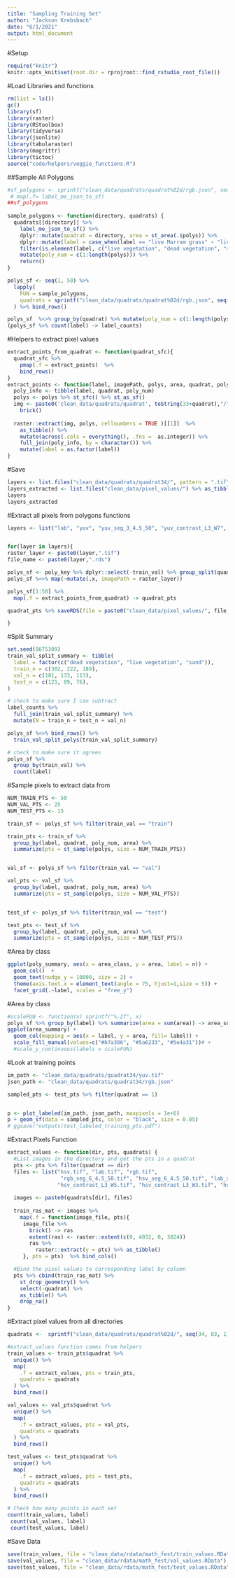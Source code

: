 ```yaml
---
title: "Sampling Training Set"
author: "Jackson Krebsbach"
date: "6/1/2021"
output: html_document
---
```



#Setup
```r
require("knitr")
knitr::opts_knit$set(root.dir = rprojroot::find_rstudio_root_file())
```

#Load Libraries and functions
```r
rm(list = ls())
gc()
library(sf)
library(raster)
library(RStoolbox)
library(tidyverse)
library(jsonlite)
library(tabularaster)
library(magrittr)
library(tictoc)
source("code/helpers/veggie_functions.R")
```

##Sample All Polygons
```r
#sf_polygons <- sprintf("clean_data/quadrats/quadrat%02d/rgb.json", seq(34, 36, 1)) %>% 
 # map(.f= label_me_json_to_sf)
##sf_polygons  
  
sample_polygons <- function(directory, quadrats) {
  quadrats[[directory]] %>%
    label_me_json_to_sf() %>%
    dplyr::mutate(quadrat = directory, area = st_area(.$polys)) %>%
    dplyr::mutate(label = case_when(label == "live Marram grass" ~ "live vegetation", TRUE ~ label)) %>%
    filter(is.element(label, c("live vegetation", "dead vegetation", "sand"))) %>%
    mutate(poly_num = c(1:length(polys))) %>%
    return()
}

polys_sf <- seq(1, 50) %>%
  lapply(
    FUN = sample_polygons,
    quadrats = sprintf("clean_data/quadrats/quadrat%02d/rgb.json", seq(34, 83, 1))
  ) %>% bind_rows()

polys_sf  %<>% group_by(quadrat) %>% mutate(poly_num = c(1:length(polys))) %>% ungroup()
(polys_sf %>% count(label) -> label_counts)
```



#Helpers to extract pixel values

```r
extract_points_from_quadrat <- function(quadrat_sfc){
  quadrat_sfc %>% 
    pmap(.f = extract_points)  %>% 
    bind_rows()
}
extract_points <- function(label, imagePath, polys, area, quadrat, poly_num) {
  poly_info <- tibble(label, quadrat, poly_num)
  polys <- polys %>% st_sfc() %>% st_as_sf()
  img <- paste0('clean_data/quadrats/quadrat', toString(33+quadrat),"/" , imagePath) %>%
    brick()
  
  raster::extract(img, polys, cellnumbers = TRUE )[[1]]  %>%
    as_tibble() %>%
    mutate(across(.cols = everything(), .fns =  as.integer)) %>%
    full_join(poly_info, by = character()) %>%
    mutate(label = as.factor(label))
}
```

#Save
```r
layers <- list.files("clean_data/quadrats/quadrat34/", pattern = ".tif") %>% as_tibble()
layers_extracted <- list.files("clean_data/pixel_values/") %>% as_tibble()
layers
layers_extracted
```

#Extract all pixels from polygons functions
```r


layers <- list("lab", "yuv", "yuv_seg_3_4.5_50", "yuv_contrast_L3_W7", "lab_contrast_L1_W3", "hsv_seg_6_4.5_50")


for(layer in layers){
raster_layer <- paste0(layer,".tif")
file_name <- paste0(layer,".rds")

polys_sf <- poly_key %>% dplyr::select(-train_val) %>% group_split(quadrat) 
polys_sf %<>% map(~mutate(.x, imagePath = raster_layer)) 

polys_sf[1:50] %>%
  map(.f = extract_points_from_quadrat) -> quadrat_pts

quadrat_pts %>% saveRDS(file = paste0("clean_data/pixel_values/", file_name))

}
```

#Split Summary
```r
set.seed(8675309)
train_val_split_summary <- tibble(
  label = factor(c("dead vegetation", "live vegetation", "sand")),
  train_n = c(302, 222, 189),
  val_n = c(181, 133, 113),
  test_n = c(121, 89, 76),
)

# check to make sure I can subtract
label_counts %>%
  full_join(train_val_split_summary) %>%
  mutate(N = train_n + test_n + val_n)

polys_sf %<>% bind_rows() %>%
  train_val_split_polys(train_val_split_summary)

# check to make sure it agrees
polys_sf %>%
  group_by(train_val) %>%
  count(label)
```


#Sample pixels to extract data from
```r
NUM_TRAIN_PTS <- 50
NUM_VAL_PTS <- 25
NUM_TEST_PTS <- 15

train_sf <- polys_sf %>% filter(train_val == "train")

train_pts <- train_sf %>%
  group_by(label, quadrat, poly_num, area) %>%
  summarize(pts = st_sample(polys, size = NUM_TRAIN_PTS))


val_sf <- polys_sf %>% filter(train_val == "val")

val_pts <- val_sf %>%
  group_by(label, quadrat, poly_num, area) %>%
  summarize(pts = st_sample(polys, size = NUM_VAL_PTS))


test_sf <- polys_sf %>% filter(train_val == "test")

test_pts <- test_sf %>%
  group_by(label, quadrat, poly_num, area) %>%
  summarize(pts = st_sample(polys, size = NUM_TEST_PTS))
```

#Area by class
```r
ggplot(poly_summary, aes(x = area_class, y = area, label = n)) +
  geom_col()  +
  geom_text(nudge_y = 10000, size = 2) +
  theme(axis.text.x = element_text(angle = 75, hjust=1,size = 5)) +
  facet_grid(.~label, scales = "free_y")

```

#Area by class
```r
#scaleFUN <- function(x) sprintf("%.2f", x)
polys_sf %>% group_by(label) %>% summarize(area = sum(area)) -> area_summary
ggplot(area_summary) +
  geom_col(mapping = aes(x = label, y = area, fill= label)) +
  scale_fill_manual(values=c("#b7a386", "#5a6233", "#5e4a31"))# +
  #scale_y_continuous(labels = scaleFUN)
```

#Look at training points 
```r
im_path <- "clean_data/quadrats/quadrat34/yuv.tif"
json_path <- "clean_data/quadrats/quadrat34/rgb.json"

sampled_pts <- test_pts %>% filter(quadrat == 1)


p <- plot_labeled(im_path, json_path, maxpixels = 1e+6)
p + geom_sf(data = sampled_pts, color = "black", size = 0.05)
# ggsave("outputs/test_labeled_training_pts.pdf")
```


#Extract Pixels Function
```r
extract_values <- function(dir, pts, quadrats) {
  #List images in the directory and get the pts in a quadrat
  pts <- pts %>% filter(quadrat == dir)
  files <- list("hsv.tif", "lab.tif", "rgb.tif",
                 "rgb_seg_6_4.5_50.tif", "hsv_seg_6_4.5_50.tif", "lab_seg_6_4.5_50.tif",
                "hsv_contrast_L3_W5.tif", "hsv_contrast_L3_W3.tif", "hsv_contrast_L3_W7.tif")
  
  images <- paste0(quadrats[dir], files)
  
  train_ras_mat <- images %>% 
    map(.f = function(image_file, pts){
     image_file %>%
       brick() -> ras
       extent(ras) <- raster::extent(c(0, 4032, 0, 3024))
       ras %>%
         raster::extract(y = pts) %>% as_tibble()
     }, pts = pts)  %>% bind_cols()

  #Bind the pixel values to corresponding label by column
  pts %>% cbind(train_ras_mat) %>%
    st_drop_geometry() %>%
    select(-quadrat) %>%
    as_tibble() %>%
    drop_na() 
}
```

#Extract pixel values from all directories
```r
quadrats <-  sprintf("clean_data/quadrats/quadrat%02d/", seq(34, 83, 1))

#extract_values function comes from helpers
train_values <- train_pts$quadrat %>%
  unique() %>%
  map(
    .f = extract_values, pts = train_pts,
    quadrats = quadrats
  ) %>%
  bind_rows()

val_values <- val_pts$quadrat %>%
  unique() %>%
  map(
    .f = extract_values, pts = val_pts,
    quadrats = quadrats
  ) %>%
  bind_rows()

test_values <- test_pts$quadrat %>%
  unique() %>%
  map(
    .f = extract_values, pts = test_pts,
    quadrats = quadrats
  ) %>%
  bind_rows()

# Check how many points in each set
count(train_values, label)
 count(val_values, label)
 count(test_values, label)
```


#Save Data
```r
save(train_values, file = "clean_data/rdata/math_fest/train_values.RData")
save(val_values, file = "clean_data/rdata/math_fest/val_values.RData")
save(test_values, file = "clean_data/rdata/math_fest/test_values.RData")
```
